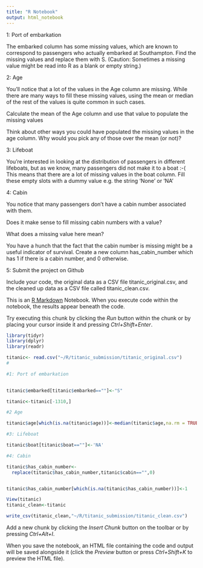 ```yaml
---
title: "R Notebook"
output: html_notebook
---
```

1: Port of embarkation

The embarked column has some missing values, which are known to correspond to passengers who actually embarked at Southampton. Find the missing values and replace them with S. (Caution: Sometimes a missing value might be read into R as a blank or empty string.)

2: Age

You’ll notice that a lot of the values in the Age column are missing. While there are many ways to fill these missing values, using the mean or median of the rest of the values is quite common in such cases.

Calculate the mean of the Age column and use that value to populate the missing values

Think about other ways you could have populated the missing values in the age column. Why would you pick any of those over the mean (or not)?

3: Lifeboat

You’re interested in looking at the distribution of passengers in different lifeboats, but as we know, many passengers did not make it to a boat :-( This means that there are a lot of missing values in the boat column. Fill these empty slots with a dummy value e.g. the string 'None' or 'NA'

4: Cabin

You notice that many passengers don’t have a cabin number associated with them.

Does it make sense to fill missing cabin numbers with a value?

What does a missing value here mean?

You have a hunch that the fact that the cabin number is missing might be a useful indicator of survival. Create a new column has_cabin_number which has 1 if there is a cabin number, and 0 otherwise.

5: Submit the project on Github

Include your code, the original data as a CSV file titanic_original.csv, and the cleaned up data as a CSV file called titanic_clean.csv.

This is an [R Markdown](http://rmarkdown.rstudio.com) Notebook. When you execute code within the notebook, the results appear beneath the code. 

Try executing this chunk by clicking the *Run* button within the chunk or by placing your cursor inside it and pressing *Ctrl+Shift+Enter*. 
```r

library(tidyr)
library(dplyr)
library(readr)

titanic<- read.csv("~/R/titanic_submission/titanic_original.csv")
#

#1: Port of embarkation

   
titanic$embarked[titanic$embarked==""]<-"S"

titanic<-titanic[-1310,]

#2 Age

titanic$age[which(is.na(titanic$age))]<-median(titanic$age,na.rm = TRUE)

#3: Lifeboat

titanic$boat[titanic$boat==""]<-'NA'

#4: Cabin

titanic$has_cabin_number<-
  replace(titanic$has_cabin_number,titanic$cabin=="",0)


titanic$has_cabin_number[which(is.na(titanic$has_cabin_number))]<-1

View(titanic)
titanic_clean<-titanic

write_csv(titanic_clean,"~/R/titanic_submission/titanic_clean.csv")

```


Add a new chunk by clicking the *Insert Chunk* button on the toolbar or by pressing *Ctrl+Alt+I*.

When you save the notebook, an HTML file containing the code and output will be saved alongside it (click the *Preview* button or press *Ctrl+Shift+K* to preview the HTML file).
